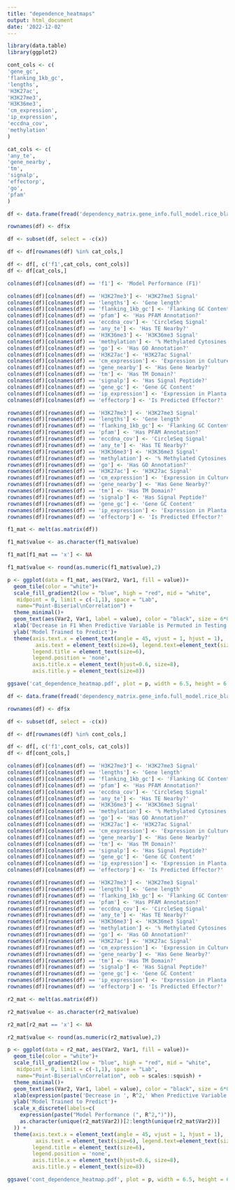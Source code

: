 ```yaml
---
title: "dependence_heatmaps"
output: html_document
date: '2022-12-02'
---
```


```r
library(data.table)
library(ggplot2)
```


```r

cont_cols <- c(
'gene_gc',
'flanking_1kb_gc',
'lengths',
'H3K27ac',
'H3K27me3',
'H3K36me3',
'cm_expression',
'ip_expression',
'eccdna_cov',
'methylation'
)

cat_cols <- c(
'any_te',
'gene_nearby',
'tm',
'signalp',
'effectorp',
'go',
'pfam'
)

```

```r
df <- data.frame(fread('dependency_matrix.gene_info.full_model.rice_blast.txt', stringsAsFactors = FALSE,header=TRUE))

rownames(df) <- df$x

df <- subset(df, select = -c(x))

df <- df[rownames(df) %in% cat_cols,]

df <- df[, c('f1',cat_cols, cont_cols)]
df <- df[cat_cols,]

colnames(df)[colnames(df) == 'f1'] <- 'Model Performance (F1)'

colnames(df)[colnames(df) == 'H3K27me3'] <- 'H3K27me3 Signal'
colnames(df)[colnames(df) == 'lengths'] <- 'Gene length'
colnames(df)[colnames(df) == 'flanking_1kb_gc'] <- 'Flanking GC Content'
colnames(df)[colnames(df) == 'pfam'] <- 'Has PFAM Annotation?'
colnames(df)[colnames(df) == 'eccdna_cov'] <- 'CircleSeq Signal'
colnames(df)[colnames(df) == 'any_te'] <- 'Has TE Nearby?'
colnames(df)[colnames(df) == 'H3K36me3'] <- 'H3K36me3 Signal'
colnames(df)[colnames(df) == 'methylation'] <- '% Methylated Cytosines'
colnames(df)[colnames(df) == 'go'] <- 'Has GO Annotation?'
colnames(df)[colnames(df) == 'H3K27ac'] <- 'H3K27ac Signal'
colnames(df)[colnames(df) == 'cm_expression'] <- 'Expression in Culture'
colnames(df)[colnames(df) == 'gene_nearby'] <- 'Has Gene Nearby?'
colnames(df)[colnames(df) == 'tm'] <- 'Has TM Domain?'
colnames(df)[colnames(df) == 'signalp'] <- 'Has Signal Peptide?'
colnames(df)[colnames(df) == 'gene_gc'] <- 'Gene GC Content'
colnames(df)[colnames(df) == 'ip_expression'] <- 'Expression in Planta'
colnames(df)[colnames(df) == 'effectorp'] <- 'Is Predicted Effector?'

rownames(df)[rownames(df) == 'H3K27me3'] <- 'H3K27me3 Signal'
rownames(df)[rownames(df) == 'lengths'] <- 'Gene length'
rownames(df)[rownames(df) == 'flanking_1kb_gc'] <- 'Flanking GC Content'
rownames(df)[rownames(df) == 'pfam'] <- 'Has PFAM Annotation?'
rownames(df)[rownames(df) == 'eccdna_cov'] <- 'CircleSeq Signal'
rownames(df)[rownames(df) == 'any_te'] <- 'Has TE Nearby?'
rownames(df)[rownames(df) == 'H3K36me3'] <- 'H3K36me3 Signal'
rownames(df)[rownames(df) == 'methylation'] <- '% Methylated Cytosines'
rownames(df)[rownames(df) == 'go'] <- 'Has GO Annotation?'
rownames(df)[rownames(df) == 'H3K27ac'] <- 'H3K27ac Signal'
rownames(df)[rownames(df) == 'cm_expression'] <- 'Expression in Culture'
rownames(df)[rownames(df) == 'gene_nearby'] <- 'Has Gene Nearby?'
rownames(df)[rownames(df) == 'tm'] <- 'Has TM Domain?'
rownames(df)[rownames(df) == 'signalp'] <- 'Has Signal Peptide?'
rownames(df)[rownames(df) == 'gene_gc'] <- 'Gene GC Content'
rownames(df)[rownames(df) == 'ip_expression'] <- 'Expression in Planta'
rownames(df)[rownames(df) == 'effectorp'] <- 'Is Predicted Effector?'

```


```r


f1_mat <- melt(as.matrix(df))

f1_mat$value <- as.character(f1_mat$value)

f1_mat[f1_mat == 'x'] <- NA

f1_mat$value <- round(as.numeric(f1_mat$value),2)

```


```r

p <- ggplot(data = f1_mat, aes(Var2, Var1, fill = value))+
  geom_tile(color = "white")+
  scale_fill_gradient2(low = "blue", high = "red", mid = "white",
   midpoint = 0, limit = c(-1,1), space = "Lab",
   name="Point-Biserial\nCorrelation") +
  theme_minimal()+
  geom_text(aes(Var2, Var1, label = value), color = "black", size = 6*0.36)+
  xlab('Decrease in F1 When Predictive Variable is Permuted in Testing Data')+
  ylab('Model Trained to Predict')+
  theme(axis.text.x = element_text(angle = 45, vjust = 1, hjust = 1),
         axis.text = element_text(size=6), legend.text=element_text(size=6),
        legend.title = element_text(size=6),
        legend.position = 'none',
        axis.title.x = element_text(hjust=0.6, size=8),
        axis.title.y = element_text(size=8))

ggsave('cat_dependence_heatmap.pdf', plot = p, width = 6.5, height = 6.5/2)

```

```r

df <- data.frame(fread('dependency_matrix.gene_info.full_model.rice_blast.txt', stringsAsFactors = FALSE,header=TRUE))

rownames(df) <- df$x

df <- subset(df, select = -c(x))

df <- df[rownames(df) %in% cont_cols,]

df <- df[, c('f1',cont_cols, cat_cols)]
df <- df[cont_cols,]

colnames(df)[colnames(df) == 'H3K27me3'] <- 'H3K27me3 Signal'
colnames(df)[colnames(df) == 'lengths'] <- 'Gene length'
colnames(df)[colnames(df) == 'flanking_1kb_gc'] <- 'Flanking GC Content'
colnames(df)[colnames(df) == 'pfam'] <- 'Has PFAM Annotation?'
colnames(df)[colnames(df) == 'eccdna_cov'] <- 'CircleSeq Signal'
colnames(df)[colnames(df) == 'any_te'] <- 'Has TE Nearby?'
colnames(df)[colnames(df) == 'H3K36me3'] <- 'H3K36me3 Signal'
colnames(df)[colnames(df) == 'methylation'] <- '% Methylated Cytosines'
colnames(df)[colnames(df) == 'go'] <- 'Has GO Annotation?'
colnames(df)[colnames(df) == 'H3K27ac'] <- 'H3K27ac Signal'
colnames(df)[colnames(df) == 'cm_expression'] <- 'Expression in Culture'
colnames(df)[colnames(df) == 'gene_nearby'] <- 'Has Gene Nearby?'
colnames(df)[colnames(df) == 'tm'] <- 'Has TM Domain?'
colnames(df)[colnames(df) == 'signalp'] <- 'Has Signal Peptide?'
colnames(df)[colnames(df) == 'gene_gc'] <- 'Gene GC Content'
colnames(df)[colnames(df) == 'ip_expression'] <- 'Expression in Planta'
colnames(df)[colnames(df) == 'effectorp'] <- 'Is Predicted Effector?'

rownames(df)[rownames(df) == 'H3K27me3'] <- 'H3K27me3 Signal'
rownames(df)[rownames(df) == 'lengths'] <- 'Gene length'
rownames(df)[rownames(df) == 'flanking_1kb_gc'] <- 'Flanking GC Content'
rownames(df)[rownames(df) == 'pfam'] <- 'Has PFAM Annotation?'
rownames(df)[rownames(df) == 'eccdna_cov'] <- 'CircleSeq Signal'
rownames(df)[rownames(df) == 'any_te'] <- 'Has TE Nearby?'
rownames(df)[rownames(df) == 'H3K36me3'] <- 'H3K36me3 Signal'
rownames(df)[rownames(df) == 'methylation'] <- '% Methylated Cytosines'
rownames(df)[rownames(df) == 'go'] <- 'Has GO Annotation?'
rownames(df)[rownames(df) == 'H3K27ac'] <- 'H3K27ac Signal'
rownames(df)[rownames(df) == 'cm_expression'] <- 'Expression in Culture'
rownames(df)[rownames(df) == 'gene_nearby'] <- 'Has Gene Nearby?'
rownames(df)[rownames(df) == 'tm'] <- 'Has TM Domain?'
rownames(df)[rownames(df) == 'signalp'] <- 'Has Signal Peptide?'
rownames(df)[rownames(df) == 'gene_gc'] <- 'Gene GC Content'
rownames(df)[rownames(df) == 'ip_expression'] <- 'Expression in Planta'
rownames(df)[rownames(df) == 'effectorp'] <- 'Is Predicted Effector?'

```

```r

r2_mat <- melt(as.matrix(df))

r2_mat$value <- as.character(r2_mat$value)

r2_mat[r2_mat == 'x'] <- NA

r2_mat$value <- round(as.numeric(r2_mat$value),2)


```

```r

p <- ggplot(data = r2_mat, aes(Var2, Var1, fill = value))+
  geom_tile(color = "white")+
  scale_fill_gradient2(low = "blue", high = "red", mid = "white",
   midpoint = 0, limit = c(-1,1), space = "Lab",
   name="Point-Biserial\nCorrelation", oob = scales::squish) +
  theme_minimal()+
  geom_text(aes(Var2, Var1, label = value), color = "black", size = 6*0.36)+
  xlab(expression(paste('Decrease in ', R^2,' When Predictive Variable is Permuted in Testing Data', sep='')))+
  ylab('Model Trained to Predict')+
  scale_x_discrete(labels=c(
    expression(paste("Model Performance (", R^2,")")),
    as.character(unique(r2_mat$Var2))[2:length(unique(r2_mat$Var2))]
  )) +
  theme(axis.text.x = element_text(angle = 45, vjust = 1, hjust = 1),
         axis.text = element_text(size=6), legend.text=element_text(size=6),
        legend.title = element_text(size=6),
        legend.position = 'none',
        axis.title.x = element_text(hjust=0.6, size=8),
        axis.title.y = element_text(size=8))

ggsave('cont_dependence_heatmap.pdf', plot = p, width = 6.5, height = 6.5/2)


```

